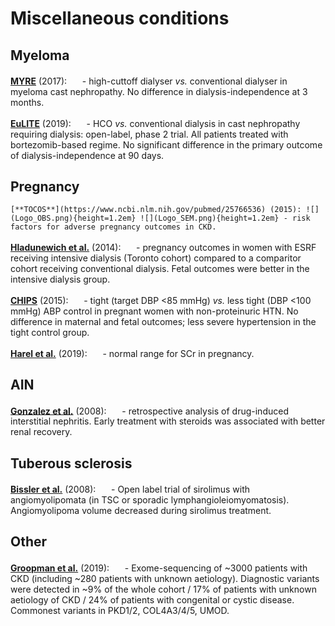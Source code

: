 # Miscellaneous conditions

## Myeloma
[**MYRE**](https://www.ncbi.nlm.nih.gov/pubmed/29209721) (2017): ![](Logo_RCT.png){height=1.2em} - high-cuttoff dialyser *vs.* conventional dialyser in myeloma cast nephropathy.  No difference in dialysis-independence at 3 months.  

[**EuLITE**](https://www.ncbi.nlm.nih.gov/pubmed/30872075) (2019): ![](Logo_RCT.png){height=1.2em} - HCO *vs.* conventional dialysis in cast nephropathy requiring dialysis: open-label, phase 2 trial.  All patients treated with bortezomib-based regime.  No significant difference in the primary outcome of dialysis-independence at 90 days.    


## Pregnancy
```block2
[**TOCOS**](https://www.ncbi.nlm.nih.gov/pubmed/25766536) (2015): ![](Logo_OBS.png){height=1.2em} ![](Logo_SEM.png){height=1.2em} - risk factors for adverse pregnancy outcomes in CKD.  

```

[**Hladunewich et al.**](https://www.ncbi.nlm.nih.gov/pubmed/24525032) (2014): ![](Logo_OBS.png){height=1.2em} - pregnancy outcomes in women with ESRF receiving intensive dialysis (Toronto cohort) compared to a comparitor cohort receiving conventional dialysis.  Fetal outcomes were better in the intensive dialysis group.  

[**CHIPS**](https://www.ncbi.nlm.nih.gov/pubmed/25629739) (2015): ![](Logo_RCT.png){height=1.2em} - tight (target DBP <85 mmHg) *vs.* less tight (DBP <100 mmHg) ABP control in pregnant women with non-proteinuric HTN.  No difference in maternal and fetal outcomes; less severe hypertension in the tight control group.  

[**Harel et al.**](https://www.ncbi.nlm.nih.gov/pubmed/30644975) (2019): ![](Logo_OBS.png){height=1.2em} - normal range for SCr in pregnancy.  


## AIN
[**Gonzalez et al.**](https://www.ncbi.nlm.nih.gov/pubmed/18185501) (2008): ![](Logo_OBS.png){height=1.2em} - retrospective analysis of drug-induced interstitial nephritis. Early treatment with steroids was associated with better renal recovery.  


## Tuberous sclerosis
[**Bissler et al.**](https://www.ncbi.nlm.nih.gov/pubmed/18184959) (2008): ![](Logo_RCT.png){height=1.2em} - Open label trial of sirolimus with angiomyolipomata (in TSC or sporadic lymphangioleiomyomatosis). Angiomyolipoma volume decreased during sirolimus treatment.  

## Other
[**Groopman et al.**](https://www.ncbi.nlm.nih.gov/pubmed/30586318) (2019): ![](Logo_PHY.png){height=1.2em} - Exome-sequencing of ~3000 patients with CKD (including ~280 patients with unknown aetiology).  Diagnostic variants were detected in ~9% of the whole cohort / 17% of patients with unknown aetiology of CKD / 24% of patients with congenital or cystic disease.  Commonest variants in PKD1/2, COL4A3/4/5, UMOD.  